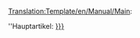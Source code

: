 <noinclude>[[Translation:Template/en/Manual/Main]]</noinclude><noinclude></noinclude>:<div class="noprint relarticle mainarticle">''Hauptartikel: [[{{{1}}}|{{{l1|{{{1}}}}}}]]</div>
